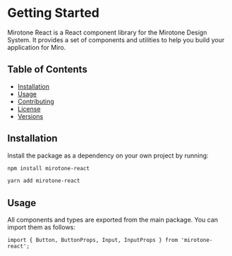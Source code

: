 
<Meta title='Getting Started' />

# Getting Started

Mirotone React is a React component library for the Mirotone Design System. It provides a set of components and utilities to help you build your application for Miro.

## Table of Contents

- [Installation](#installation)
- [Usage](#usage)
- [Contributing](#contributing)
- [License](#license)
- [Versions](#versions)

## Installation

Install the package as a dependency on your own project by running:

```bash
npm install mirotone-react
```

```bash
yarn add mirotone-react
```

## Usage

All components and types are exported from the main package. You can import them as follows:

```tsx
import { Button, ButtonProps, Input, InputProps } from 'mirotone-react';
```
